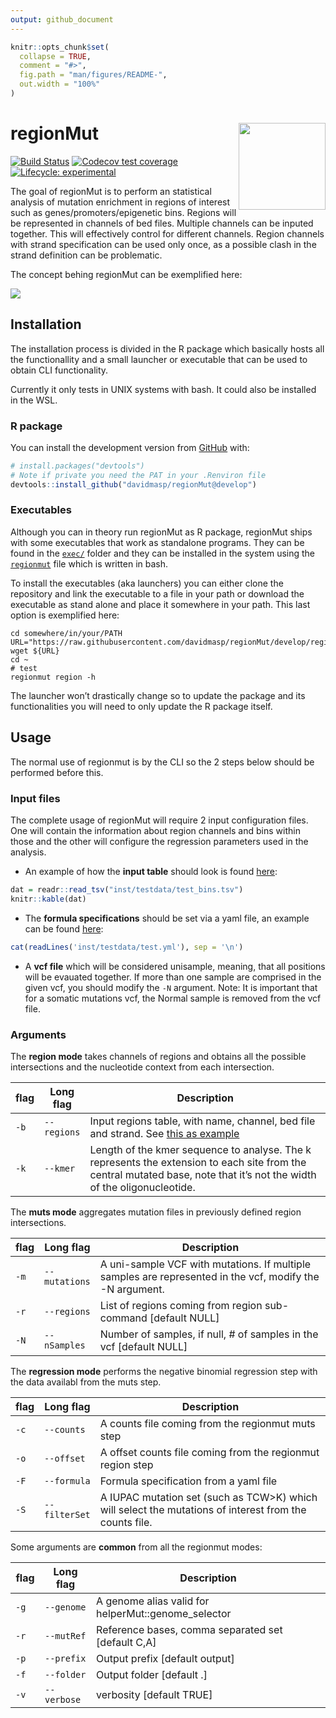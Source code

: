 ```yaml
---
output: github_document
---
```


<!-- README.md is generated from README.Rmd. Please edit that file -->

```r
knitr::opts_chunk$set(
  collapse = TRUE,
  comment = "#>",
  fig.path = "man/figures/README-",
  out.width = "100%"
)
```

# regionMut <img src='man/figures/logo.png' align="right" height="139" />

<!-- badges: start -->
[![Build Status](https://travis-ci.com/davidmasp/regionMut.svg?token=8QucVjrW7PEstyRg4eFq&branch=develop)](https://travis-ci.com/davidmasp/regionMut)
[![Codecov test coverage](https://codecov.io/gh/davidmasp/regionMut/branch/master/graph/badge.svg)](https://codecov.io/gh/davidmasp/regionMut?branch=master)
[![Lifecycle: experimental](https://img.shields.io/badge/lifecycle-experimental-orange.svg)](https://www.tidyverse.org/lifecycle/#experimental)
<!-- badges: end -->

The goal of regionMut is to perform an statistical analysis of mutation
enrichment in regions of interest such as genes/promoters/epigenetic bins.
Regions will be represented in channels of bed files. Multiple channels can 
be inputed together. This will effectively control for different channels.
Region channels with strand specification can be used only once, as a
possible clash in the strand definition can be problematic.


The concept behing regionMut can be exemplified here:

![](regionMut_concept.png)


## Installation

The installation process is divided in the R package which basically
hosts all the functionallity and a small launcher or executable that
can be used to obtain CLI functionality. 

Currently it only tests in UNIX systems with bash. It could also be installed
in the WSL.

### R package

<!--
You can install the released version of regionMut from 
[CRAN](https://CRAN.R-project.org) with:

``` r
install.packages("regionMut")
```
-->

You can install the development version from [GitHub](https://github.com/) with:

``` r
# install.packages("devtools")
# Note if private you need the PAT in your .Renviron file
devtools::install_github("davidmasp/regionMut@develop")
```

### Executables

Although you can in theory run regionMut as R package, regionMut ships
with some executables that work as standalone programs.
They can be found in the [`exec/`](exec/) folder and they can be installed
in the system using the [`regionmut`](regionmut) file which is written in 
bash.

To install the executables (aka launchers) you can either clone the repository
and link the
executable to a file in your path or download the executable as stand alone
and place it somewhere in your path.
This last option is exemplified here:

```
cd somewhere/in/your/PATH
URL="https://raw.githubusercontent.com/davidmasp/regionMut/develop/regionmut"
wget ${URL}
cd ~
# test
regionmut region -h
```

The launcher won't drastically change so to update the package and its 
functionalities you will need to only update the R package itself.


## Usage

The normal use of regionmut is by the CLI so the 2 steps below should be
performed before this.

### Input files

The complete usage of regionMut will require 2 input configuration files.
One will contain the information about region channels and bins within those
and the other will configure the regression parameters used in the
analysis.

* An example of how the **input table** should look is
found [here](inst/testdata/test_bins.tsv):

```r
dat = readr::read_tsv("inst/testdata/test_bins.tsv")
knitr::kable(dat)
```

* The **formula specifications** should be set via a yaml file, an example can be
found [here](test.yml):

```r
cat(readLines('inst/testdata/test.yml'), sep = '\n')
```

* A **vcf file** which will be considered unisample, meaning, that all positions
will be evauated together. If more than one sample are comprised in the given
vcf, you should modify the `-N` argument. Note: It is important that for a
somatic mutations vcf, the Normal sample is removed from the vcf file.

### Arguments

The **region mode** takes channels of regions and obtains
all the possible intersections and the
nucleotide context from each intersection.

| flag | Long flag | Description |
|------|-----------|-------------------------------------------------------------------------------------------------------------------------------------------------------------------------|
| `-b` | `--regions` | Input regions table, with name, channel, bed file and strand. See [this as example](inst/testdata/channels_bins.tsv) |
| `-k` | `--kmer` | Length of the kmer sequence to analyse. The k represents the extension to each site from the central mutated base, note that it's not the width of the oligonucleotide. |

The **muts mode** aggregates mutation files in previously defined
region intersections.

| flag | Long flag | Description |
|------|---------------|----------------------------------------------------------------------------------------------------------|
| `-m` | `--mutations` | A uni-sample VCF with mutations. If multiple samples are represented in the vcf, modify the -N argument. |
| `-r` | `--regions` | List of regions coming from region sub-command [default NULL] |
| `-N` | `--nSamples` | Number of samples, if null, # of samples in the vcf [default NULL] |

The **regression mode** performs the negative binomial regression step with
the data availabl from the muts step.

| flag | Long flag | Description |
|------|---------------|--------------------------------------------------------------------------------------------------------|
| `-c` | `--counts` | A counts file coming from the regionmut muts step |
| `-o` | `--offset` | A offset counts file coming from the regionmut region step |
| `-F` | `--formula` | Formula specification from a yaml file |
| `-S` | `--filterSet` | A IUPAC mutation set (such as TCW>K) which will select the mutations of interest from the counts file. |

Some arguments are **common** from all the regionmut modes:

| flag | Long flag | Description |
|------|-----------|------------------------------------------------|
| `-g` | `--genome` | A genome alias valid for helperMut::genome_selector |
| `-r` | `--mutRef` | Reference bases, comma separated set [default C,A] |
| `-p` | `--prefix` | Output prefix [default output] |
| `-f` | `--folder` | Output folder [default .] |
| `-v` | `--verbose` | verbosity [default TRUE] |



